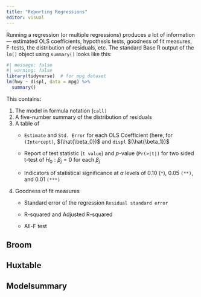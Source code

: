 ```yaml
---
title: "Reporting Regressions"
editor: visual
---
```


Running a regression (or multiple regressions) produces a lot of information --- estimated OLS coefficients, hypothesis tests, goodness of fit measures, F-tests, the distribution of residuals, etc. The standard Base R output of the `lm()` object using `summary()` looks like this:

```r
#| message: false
#| warning: false
library(tidyverse)  # for mpg dataset
lm(hwy ~ displ, data = mpg) %>%
  summary()
```

This contains:

1.  The model in formula notation (`call)`
2.  A five-number summary of the distribution of residuals
3.  A table of
    -   `Estimate` and `Std. Error` for each OLS Coefficient (here, for `(Intercept)`, $(\hat{\beta_0})$ and `displ` $(\hat{\beta_1})$

    -   Report of test statistic (`t value`) and *p*-value (`Pr(>|t|)` for two sided t-test of $H_0: \beta_j = 0$ for each $\beta_j$

    -   Indicators of statistical significance at $\alpha$ levels of 0.10 (`*`), 0.05 `(**)`, and 0.01 `(***)`
4.  Goodness of fit measures
    -   Standard error of the regression `Residual standard error`

    -   R-squared and Adjusted R-squared

    -   All-F test

## Broom

## Huxtable

## Modelsummary
